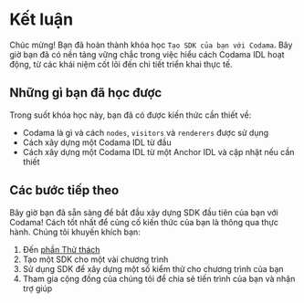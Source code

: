 
# Kết luận

Chúc mừng! Bạn đã hoàn thành khóa học `Tạo SDK của bạn với Codama`. Bây giờ bạn đã có nền tảng vững chắc trong việc hiểu cách Codama IDL hoạt động, từ các khái niệm cốt lõi đến chi tiết triển khai thực tế.

## Những gì bạn đã học được

Trong suốt khóa học này, bạn đã có được kiến thức cần thiết về:
- Codama là gì và cách `nodes`, `visitors` và `renderers` được sử dụng
- Cách xây dựng một Codama IDL từ đầu
- Cách xây dựng một Codama IDL từ một Anchor IDL và cập nhật nếu cần thiết

## Các bước tiếp theo

Bây giờ bạn đã sẵn sàng để bắt đầu xây dựng SDK đầu tiên của bạn với Codama! Cách tốt nhất để củng cố kiến thức của bạn là thông qua thực hành. Chúng tôi khuyến khích bạn:

1. Đến [phần Thử thách](/vi/challenges)
2. Tạo một SDK cho một vài chương trình
3. Sử dụng SDK để xây dựng một số kiểm thử cho chương trình của bạn
4. Tham gia cộng đồng của chúng tôi để chia sẻ tiến trình của bạn và nhận trợ giúp
